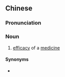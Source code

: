 {{also|药力}}
==Chinese==
{{zh-forms|s=药力}}

===Pronunciation===
{{zh-pron
|m=yàolì
|cat=n
}}

===Noun===
{{zh-noun}}

# [[efficacy]] of a [[medicine]]

====Synonyms====
* {{zh-l|藥效}}